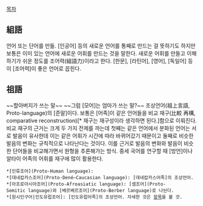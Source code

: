 [[목차]]
== 組語 ==
언어 또는 단어를 만듦. [인공어] 등의 새로운 언어를 통째로 만드는 걸 뜻하기도 하지만 보통은 이미 있는 언어에 새로운 어휘를 만드는 것을 말한다. 새로운 어휘를 만들고 이해하기가 쉬운 정도를 조어력(組語力)이라고 한다. [한문], [라틴어], [영어], [독일어] 등이 [조어력]이 좋은 언어로 꼽힌다.
== 祖語 ==
~~할아버지가 쓰는 말~~ ~~그럼 [모어]는 엄마가 쓰는 말?~~
조상언어(祖上言語, Proto-language)의 [준말]이다. 보통은 [어족]이 같은 언어들을 비교 재구(比較 再構, comparative reconstruction)[* 재구는 재구성이라 생각하면 된다.]함으로 이뤄진다. 비교 재구의 근거는 크게 두 가지 전제를 까는데 첫째는 같은 언어에서 분화된 언어는 서로 발음이 유사한데 이는 같은 어휘가 시간에 따라 바뀌어갔기 때문이고 둘째로 비슷한 발음의 변화는 규칙적으로 나타난다는 것이다. 이를 근거로 발음의 변화와 발음이 비슷한 단어들을 비교해가면서 원형을 추론해가는 방식. 중세 국어를 연구할 때 [방언]이나 알타이 어족의 어휘를 재구에 많이 활용한다.

 *[인류조어](Proto-Human language): 
 *[데네캅카스조어](Proto-Dené–Caucasian language): [데네캅카스어족]의 조상언어.
 *[아프로아시아조어](Proto-Afroasiatic language): [셈조어](Proto-Semitic language)와 [베르베르조어](Proto-Berber language)로 나뉜다.
 *[원시인구어|인도유럽조어]: [인도유럽어족]의 조상언어. 자세한 것은 [http://en.wikipedia.org/wiki/List_of_proto-languages 항목]을 볼 것.
